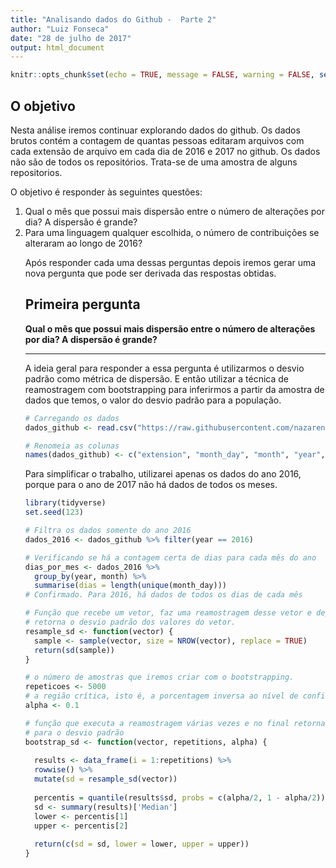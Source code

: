 ```yaml
---
title: "Analisando dados do Github -  Parte 2"
author: "Luiz Fonseca"
date: "28 de julho de 2017"
output: html_document
---
```


```r
knitr::opts_chunk$set(echo = TRUE, message = FALSE, warning = FALSE, set.seed(123))
```

## O objetivo

Nesta análise iremos continuar explorando dados do github. Os dados brutos contém a contagem de quantas pessoas editaram arquivos com cada extensão de arquivo em cada dia de 2016 e 2017 no github. Os dados não são de todos os repositórios. Trata-se de uma amostra de alguns repositorios.

O objetivo é responder às seguintes questões:

<ol>
<li> Qual o mês que possui mais dispersão entre o número de alterações por dia? A dispersão é grande? </li>
<li> Para uma linguagem qualquer escolhida, o número de contribuições se alteraram ao longo de 2016? </li
</ol>
<p></p>
Após responder cada uma dessas perguntas depois iremos gerar uma nova pergunta que pode ser derivada das respostas obtidas.

## Primeira pergunta
<b>Qual o mês que possui mais dispersão entre o número de alterações por dia? A dispersão é grande?</b>
<hr>
A ideia geral para responder a essa pergunta é utilizarmos o desvio padrão como métrica de dispersão. E então utilizar a técnica de reamostragem com bootstrapping para inferirmos a partir da amostra de dados que temos, o valor do desvio padrão para a população.

```r
# Carregando os dados
dados_github <- read.csv("https://raw.githubusercontent.com/nazareno/fpcc2/master/datasets/github-users-committing-filetypes.csv")

# Renomeia as colunas
names(dados_github) <- c("extension", "month_day", "month", "year", "users")
```

Para simplificar o trabalho, utilizarei apenas os dados do ano 2016, porque para o ano de 2017 não há dados de todos os meses.

```r
library(tidyverse)
set.seed(123)

# Filtra os dados somente do ano 2016
dados_2016 <- dados_github %>% filter(year == 2016)

# Verificando se há a contagem certa de dias para cada mês do ano
dias_por_mes <- dados_2016 %>%
  group_by(year, month) %>%
  summarise(dias = length(unique(month_day)))
# Confirmado. Para 2016, há dados de todos os dias de cada mês

# Função que recebe um vetor, faz uma reamostragem desse vetor e depois
# retorna o desvio padrão dos valores do vetor.
resample_sd <- function(vector) {
  sample <- sample(vector, size = NROW(vector), replace = TRUE)
  return(sd(sample))
}

# o número de amostras que iremos criar com o bootstrapping.
repeticoes <- 5000
# a região crítica, isto é, a porcentagem inversa ao nível de confiança
alpha <- 0.1

# função que executa a reamostragem várias vezes e no final retorna o intervalo de confiança
# para o desvio padrão
bootstrap_sd <- function(vector, repetitions, alpha) {
  
  results <- data_frame(i = 1:repetitions) %>% 
  rowwise() %>% 
  mutate(sd = resample_sd(vector))
  
  percentis = quantile(results$sd, probs = c(alpha/2, 1 - alpha/2))
  sd <- summary(results)['Median']
  lower <- percentis[1]
  upper <- percentis[2]
  
  return(c(sd = sd, lower = lower, upper = upper))
}




```

